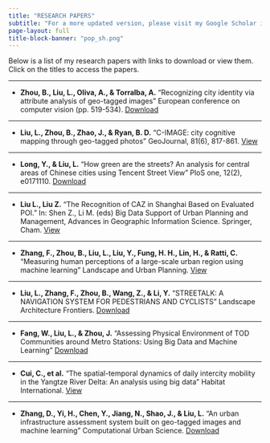 ```yaml
---
title: "RESEARCH PAPERS"
subtitle: "For a more updated version, please visit my Google Scholar in the front page."
page-layout: full
title-block-banner: "pop_sh.png"
---
```


```{=html}
<style>
.quarto-title-banner {
  background-position: 50% 40%;
  height: 200px;
}
</style>
```

Below is a list of my research papers with links to download or view them. Click on the titles to access the papers.

---

- **Zhou, B., Liu, L., Oliva, A., & Torralba, A.**
  "Recognizing city identity via attribute analysis of geo-tagged images"
  European conference on computer vision (pp. 519-534).
  [Download](https://link.springer.com/content/pdf/10.1007/978-3-319-10578-9_34.pdf)

---

- **Liu, L., Zhou, B., Zhao, J., & Ryan, B. D.**
  "C-IMAGE: city cognitive mapping through geo-tagged photos"
  GeoJournal, 81(6), 817-861.
  [View](https://link.springer.com/article/10.1007/s10708-016-9739-6)

---

- **Long, Y., & Liu, L.**
  "How green are the streets? An analysis for central areas of Chinese cities using Tencent Street View"
  PloS one, 12(2), e0171110.
  [Download](https://journals.plos.org/plosone/article?id=10.1371/journal.pone.0171110)

---

- **Liu L., Liu Z.**
  "The Recognition of CAZ in Shanghai Based on Evaluated POI."
  In: Shen Z., Li M. (eds) Big Data Support of Urban Planning and Management, Advances in Geographic Information Science. Springer, Cham.
  [View](https://link.springer.com/chapter/10.1007/978-3-319-51929-6_6)

---

- **Zhang, F., Zhou, B., Liu, L., Liu, Y., Fung, H. H., Lin, H., & Ratti, C.**
  "Measuring human perceptions of a large-scale urban region using machine learning"
  Landscape and Urban Planning.
  [View](https://www.sciencedirect.com/science/article/pii/S0169204618308545)

---

- **Liu, L., Zhang, F., Zhou, B., Wang, Z., & Li, Y.**
  "STREETALK: A NAVIGATION SYSTEM FOR PEDESTRIANS AND CYCLISTS"
  Landscape Architecture Frontiers.
  [Download](https://oversea.cnki.net/knavi/JournalDetail?pcode=CJFD&pykm=jgsj)

---

- **Fang, W., Liu, L., & Zhou, J.**
  "Assessing Physical Environment of TOD Communities around Metro Stations: Using Big Data and Machine Learning"
  [Download](https://openknowledge.worldbank.org/bitstream/handle/10986/33343/Assessing-Physical-Environment-of-TOD-Communities-around-Metro-Stations-Using-Big-Data-and-Machine-Learning.pdf?sequence=1)

---

- **Cui, C., et al.**
  "The spatial-temporal dynamics of daily intercity mobility in the Yangtze River Delta: An analysis using big data"
  Habitat International.
  [View](https://www.sciencedirect.com/science/article/abs/pii/S0197397519311373)

---

- **Zhang, D., Yi, H., Chen, Y., Jiang, N., Shao, J., & Liu, L.**
  "An urban infrastructure assessment system built on geo-tagged images and machine learning"
  Computational Urban Science.
  [Download](https://link.springer.com/article/10.1007/s43762-022-00056-9)
